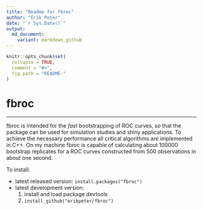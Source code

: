 ```yaml
---
title: "Readme for fbroc"
author: "Erik Peter"
date: "`r Sys.Date()`"
output:
  md_document:
    variant: markdown_github
---
```


<!-- README.md is generated from README.Rmd. Please edit that file -->

```r
knitr::opts_chunk$set(
  collapse = TRUE,
  comment = "#>",
  fig.path = "README-"
)
```
# fbroc

------------------------------------------------

fbroc is intended for the *fast* bootstrapping of ROC curves, so that the
package can be used for simulation studies and shiny applications. To achieve
the necessary performance all critical algorithms are implemented in C++.
On my machine fbroc is capable of calculating about 100000 bootstrap replicates 
for a ROC curves constructed from 500 observations in about one second.

To install:

* latest released version: `install.packages("fbroc")`
* latest development version: 
    1. install and load package devtools
    1. `install_github("erikpeter/fbroc")`